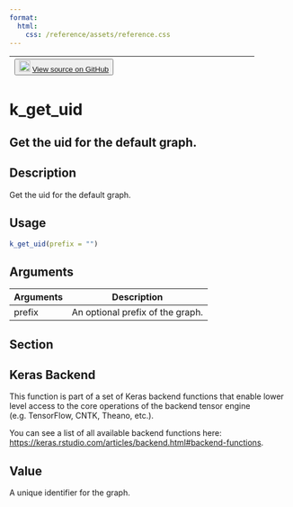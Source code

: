 ```yaml
---
format:
  html:
    css: /reference/assets/reference.css
---
```


| <button class="button"> ![](/reference/assets/GitHub-Mark-32px.png){width="20"} [View source on GitHub](https://github.com/rstudio/keras//blob/main/R/backend.R#L1141) </button> |
|:------------------------------:|:--------------------------------------:|

# k_get_uid

## Get the uid for the default graph.

## Description
Get the uid for the default graph. 


## Usage
```r
k_get_uid(prefix = "") 
```

## Arguments
|Arguments|Description|
|---|---|
| prefix | An optional prefix of the graph. |


## Section

## Keras Backend

This function is part of a set of Keras backend functions that enable lower level access to the core operations of the backend tensor engine (e.g. TensorFlow, CNTK, Theano, etc.). 

You can see a list of all available backend functions here: [https://keras.rstudio.com/articles/backend.html#backend-functions](https://keras.rstudio.com/articles/backend.html#backend-functions). 

## Value
A unique identifier for the graph. 




